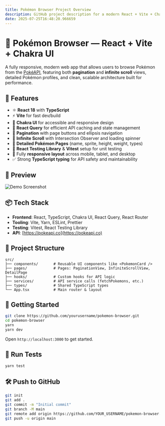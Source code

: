```yaml
---
title: Pokémon Browser Project Overview
description: GitHub project description for a modern React + Vite + Chakra UI Pokédex application
date: 2025-07-25T16:48:20.966659
---
```


# 🧬 Pokémon Browser — React + Vite + Chakra UI

A fully responsive, modern web app that allows users to browse Pokémon from the [PokéAPI](https://pokeapi.co), featuring both **pagination** and **infinite scroll** views, detailed Pokémon profiles, and clean, scalable architecture built for performance.

## 🚀 Features

- ⚛️ **React 18** with **TypeScript**
- ⚡ **Vite** for fast dev/build
- 🌈 **Chakra UI** for accessible and responsive design
- 📡 **React Query** for efficient API caching and state management
- 🔁 **Pagination** with page buttons and ellipsis navigation
- 🔄 **Infinite Scroll** with Intersection Observer and loading spinner
- 🧾 **Detailed Pokémon Pages** (name, sprite, height, weight, types)
- 🧪 **React Testing Library** & **Vitest** setup for unit testing
- 📱 Fully **responsive layout** across mobile, tablet, and desktop
- ✅ Strong **TypeScript typing** for API safety and maintainability

## 📸 Preview

![Demo Screenshot](./preview.png) <!-- replace with your screenshot path -->

## 📦 Tech Stack

- **Frontend**: React, TypeScript, Chakra UI, React Query, React Router
- **Tooling**: Vite, Yarn, ESLint, Prettier
- **Testing**: Vitest, React Testing Library
- **API**: [https://pokeapi.co](https://pokeapi.co)

## 🧩 Project Structure

```
src/
├── components/       # Reusable UI components like <PokemonCard />
├── pages/            # Pages: PaginationView, InfiniteScrollView, DetailPage
├── hooks/            # Custom hooks for API logic
├── services/         # API service calls (fetchPokemons, etc.)
├── types/            # Shared TypeScript types
└── App.tsx           # Main router & layout
```

## 📄 Getting Started

```bash
git clone https://github.com/yourusername/pokemon-browser.git
cd pokemon-browser
yarn
yarn dev
```

Open `http://localhost:3000` to get started.

## 🧪 Run Tests

```bash
yarn test
```

## 🛠 Push to GitHub

```bash
git init
git add .
git commit -m "Initial commit"
git branch -M main
git remote add origin https://github.com/YOUR_USERNAME/pokemon-browser.git
git push -u origin main
```
